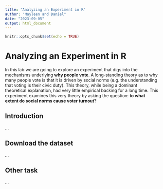 ```yaml
---
title: "Analyzing an Experiment in R"
author: "Mayleen and Daniel"
date: "2023-09-05"
output: html_document
---
```


```r
knitr::opts_chunk$set(echo = TRUE)
```

# Analyzing an Experiment in R
In this lab we are going to explore an experiment that digs into the mechanisms
underlying __why people vote__. A long-standing theory as to why many people
vote is that it is driven by social norms (e.g. the understanding that voting
is their civic duty). This theory, while being a dominant theoretical 
explanation, had very little empirical backing for a long time. This experiment
examines this very theory by asking the question:
__to what extent do social norms cause voter turnout__?

## Introduction
...

## Download the dataset
...

## Other task
...